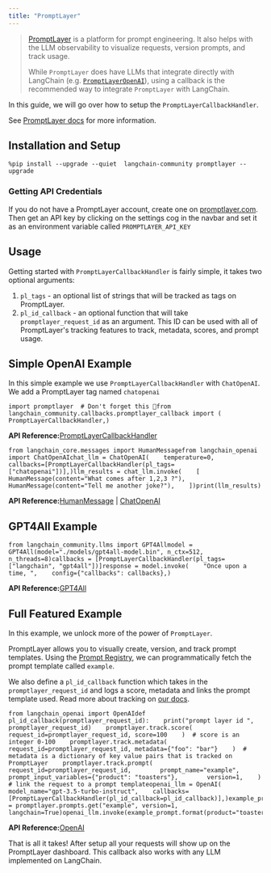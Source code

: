 ```yaml
---
title: "PromptLayer"
---
```


> [PromptLayer](https://docs.promptlayer.com/introduction) is a platform for prompt engineering. It also helps with the LLM observability to visualize requests, version prompts, and track usage.
>
> While `PromptLayer` does have LLMs that integrate directly with LangChain (e.g. [`PromptLayerOpenAI`](/oss/integrations/llms/promptlayer_openai)), using a callback is the recommended way to integrate `PromptLayer` with LangChain.

In this guide, we will go over how to setup the `PromptLayerCallbackHandler`.

See [PromptLayer docs](https://docs.promptlayer.com/languages/langchain) for more information.

## Installation and Setup

```
%pip install --upgrade --quiet  langchain-community promptlayer --upgrade
```

### Getting API Credentials

If you do not have a PromptLayer account, create one on [promptlayer.com](https://www.promptlayer.com). Then get an API key by clicking on the settings cog in the navbar and set it as an environment variable called `PROMPTLAYER_API_KEY`

## Usage

Getting started with `PromptLayerCallbackHandler` is fairly simple, it takes two optional arguments:

1. `pl_tags` - an optional list of strings that will be tracked as tags on PromptLayer.
2. `pl_id_callback` - an optional function that will take `promptlayer_request_id` as an argument. This ID can be used with all of PromptLayer's tracking features to track, metadata, scores, and prompt usage.

## Simple OpenAI Example

In this simple example we use `PromptLayerCallbackHandler` with `ChatOpenAI`. We add a PromptLayer tag named `chatopenai`

```
import promptlayer  # Don't forget this 🍰from langchain_community.callbacks.promptlayer_callback import (    PromptLayerCallbackHandler,)
```

**API Reference:**[PromptLayerCallbackHandler](https://python.langchain.com/api_reference/community/callbacks/langchain_community.callbacks.promptlayer_callback.PromptLayerCallbackHandler.html)

```
from langchain_core.messages import HumanMessagefrom langchain_openai import ChatOpenAIchat_llm = ChatOpenAI(    temperature=0,    callbacks=[PromptLayerCallbackHandler(pl_tags=["chatopenai"])],)llm_results = chat_llm.invoke(    [        HumanMessage(content="What comes after 1,2,3 ?"),        HumanMessage(content="Tell me another joke?"),    ])print(llm_results)
```

**API Reference:**[HumanMessage](https://python.langchain.com/api_reference/core/messages/langchain_core.messages.human.HumanMessage.html) | [ChatOpenAI](https://python.langchain.com/api_reference/openai/chat_models/langchain_openai.chat_models.base.ChatOpenAI.html)

## GPT4All Example

```
from langchain_community.llms import GPT4Allmodel = GPT4All(model="./models/gpt4all-model.bin", n_ctx=512, n_threads=8)callbacks = [PromptLayerCallbackHandler(pl_tags=["langchain", "gpt4all"])]response = model.invoke(    "Once upon a time, ",    config={"callbacks": callbacks},)
```

**API Reference:**[GPT4All](https://python.langchain.com/api_reference/community/llms/langchain_community.llms.gpt4all.GPT4All.html)

## Full Featured Example

In this example, we unlock more of the power of `PromptLayer`.

PromptLayer allows you to visually create, version, and track prompt templates. Using the [Prompt Registry](https://docs.promptlayer.com/features/prompt-registry), we can programmatically fetch the prompt template called `example`.

We also define a `pl_id_callback` function which takes in the `promptlayer_request_id` and logs a score, metadata and links the prompt template used. Read more about tracking on [our docs](https://docs.promptlayer.com/features/prompt-history/request-id).

```
from langchain_openai import OpenAIdef pl_id_callback(promptlayer_request_id):    print("prompt layer id ", promptlayer_request_id)    promptlayer.track.score(        request_id=promptlayer_request_id, score=100    )  # score is an integer 0-100    promptlayer.track.metadata(        request_id=promptlayer_request_id, metadata={"foo": "bar"}    )  # metadata is a dictionary of key value pairs that is tracked on PromptLayer    promptlayer.track.prompt(        request_id=promptlayer_request_id,        prompt_name="example",        prompt_input_variables={"product": "toasters"},        version=1,    )  # link the request to a prompt templateopenai_llm = OpenAI(    model_name="gpt-3.5-turbo-instruct",    callbacks=[PromptLayerCallbackHandler(pl_id_callback=pl_id_callback)],)example_prompt = promptlayer.prompts.get("example", version=1, langchain=True)openai_llm.invoke(example_prompt.format(product="toasters"))
```

**API Reference:**[OpenAI](https://python.langchain.com/api_reference/openai/llms/langchain_openai.llms.base.OpenAI.html)

That is all it takes! After setup all your requests will show up on the PromptLayer dashboard. This callback also works with any LLM implemented on LangChain.
